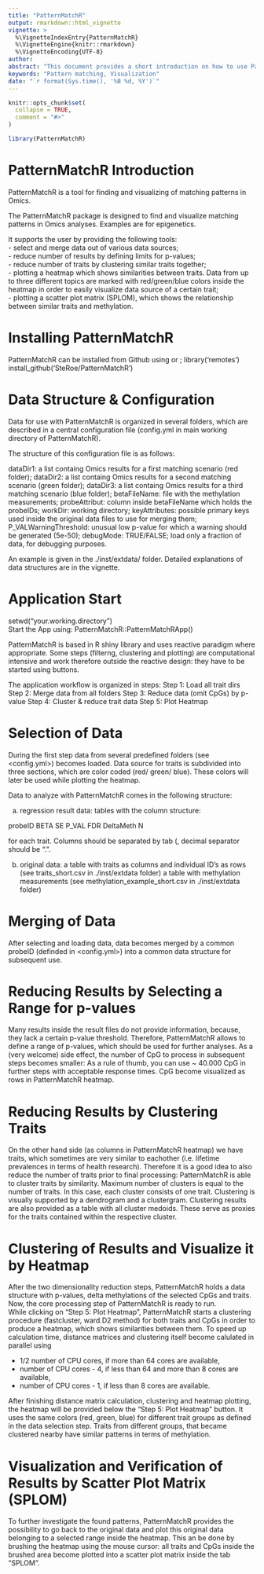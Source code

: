 ```yaml
---
title: "PatternMatchR"
output: rmarkdown::html_vignette
vignette: >
  %\VignetteIndexEntry{PatternMatchR}
  %\VignetteEngine{knitr::rmarkdown}
  %\VignetteEncoding{UTF-8}
author:
abstract: "This document provides a short introduction on how to use PatternMatchR software"
keywords: "Pattern matching, Visualization"
date: "`r format(Sys.time(), '%B %d, %Y')`"
---
```


```r
knitr::opts_chunk$set(
  collapse = TRUE,
  comment = "#>"
)
```

```r
library(PatternMatchR)
```

# PatternMatchR Introduction

PatternMatchR is a tool for finding and visualizing of matching patterns in Omics.  

The PatternMatchR package is designed to find and visualize matching patterns in Omics analyses. Examples are for epigenetics.  

It supports the user by providing the following tools:  
- select and merge data out of various data sources;  
- reduce number of results by defining limits for p-values;  
- reduce number of traits by clustering similar traits together;  
- plotting a heatmap which shows similarities between traits. Data from up to three different topics are marked with red/green/blue colors inside the heatmap in order to easily visualize data source of a certain trait;  
- plotting a scatter plot matrix (SPLOM), which shows the relationship between similar traits and methylation.

# Installing PatternMatchR

PatternMatchR can be installed from Github using <remotes> or <devtools>;
library('remotes')  
install_github('SteRoe/PatternMatchR')

# Data Structure & Configuration

Data for use with PatternMatchR is organized in several folders, which are described in a central configuration file (config.yml in main working directory of PatternMatchR).

The structure of this configuration file is as follows:

dataDir1: a list containg Omics results for a first matching scenario (red folder);
dataDir2: a list containg Omics results for a second matching scenario (green folder);
dataDir3: a list containg Omics results for a third matching scenario (blue folder);
betaFileName: file with the methylation measurements;
probeAttribut: column inside betaFileName which holds the probeIDs;
workDir: working directory;
keyAttributes: possible primary keys used inside the original data files to use for merging them;
P_VALWarningThreshold: unusual low p-value for which a warning should be generated (5e-50);
debugMode: TRUE/FALSE; load only a fraction of data, for debugging purposes.

An example is given in the ./inst/extdata/ folder.
Detailed explanations of data structures are in the vignette.


# Application Start

setwd("your.working.directory")  
Start the App using: PatternMatchR::PatternMatchRApp()

PatternMatchR is based in R shiny library and uses reactive paradigm where appropriate. Some steps (filterng, clustering and plotting) are computational intensive and work therefore outside the reactive design: they have to be started using buttons.

The application workflow is organized in steps:
Step 1: Load all trait dirs
Step 2: Merge data from all folders
Step 3: Reduce data (omit CpGs) by p-value
Step 4: Cluster & reduce trait data
Step 5: Plot Heatmap

# Selection of Data
During the first step data from several predefined folders (see <config.yml>) becomes loaded. Data source for traits is subdivided into three sections, which are color coded (red/ green/ blue). These colors will later be used while plotting the heatmap.

Data to analyze with PatternMatchR comes in the following structure:

a) regression result data:
tables with the column structure:

probeID	BETA	SE	P_VAL	FDR	DeltaMeth	N

for each trait. Columns should be separated by tab (\t), decimal separator should be ".".

b) original data:
a table with traits as columns and individual ID's as rows (see traits_short.csv in ./inst/extdata folder)
a table with methylation measurements (see methylation_example_short.csv in ./inst/extdata folder)

# Merging of Data
After selecting and loading data, data becomes merged by a common probeID (definded in <config.yml>) into a common data structure for subsequent use.

# Reducing Results by Selecting a Range for p-values
Many results inside the result files do not provide information, because, they lack a certain p-value threshold. Therefore, PatternMatchR allows to define a range of p-values, which should be used for further analyses. As a (very welcome) side effect, the number of CpG to process in subsequent steps becomes smaller: As a rule of thumb, you can use ~ 40.000 CpG in further steps with acceptable response times. CpG become visualized as rows in PatternMatchR heatmap.

# Reducing Results by Clustering Traits
On the other hand side (as columns in PatternMatchR heatmap) we have traits, which sometimes are very similar to eachother (i.e. lifetime prevalences in terms of health research). Therefore it is a good idea to also reduce the number of traits prior to final processing: PatternMatchR is able to cluster traits by similarity. Maximum number of clusters is equal to the number of traits. In this case, each cluster consists of one trait. Clustering is visually supported by a dendrogram and a clustergram. Clustering results are also provided as a table with all cluster medoids. These serve as proxies for the traits contained within the respective cluster.

# Clustering of Results and Visualize it by Heatmap
After the two dimensionality reduction steps, PatternMatchR holds a data structure with p-values, delta methylations of the selected CpGs and traits. Now, the core processing step of PatternMatchR is ready to run.  
While clicking on "Step 5: Plot Heatmap", PatternMatchR starts a clustering procedure (fastcluster, ward.D2 method) for both traits and CpGs in order to produce a heatmap, which shows similarities between them. To speed up calculation time, distance matrices and clustering itself become calulated in parallel using 

- 1/2 number of CPU cores, if more than 64 cores are available,  
- number of CPU cores - 4, if less than 64 and more than 8 cores are available,  
- number of CPU cores - 1, if less than 8 cores are available.

After finishing distance matrix calculation, clustering and heatmap plotting, the heatmap will be provided below the "Step 5: Plot Heatmap" button. It uses the same colors (red, green, blue) for different trait groups as defined in the data selection step. Traits from different groups, that became clustered nearby have similar patterns in terms of methylation.

# Visualization and Verification of Results by Scatter Plot Matrix (SPLOM)
To further investigate the found patterns, PatternMatchR provides the possibility to go back to the original data and plot this original data belonging to a selected range inside the heatmap. This an be done by brushing the heatmap using the mouse cursor: all traits and CpGs inside the brushed area become plotted into a scatter plot matrix inside the tab "SPLOM".
